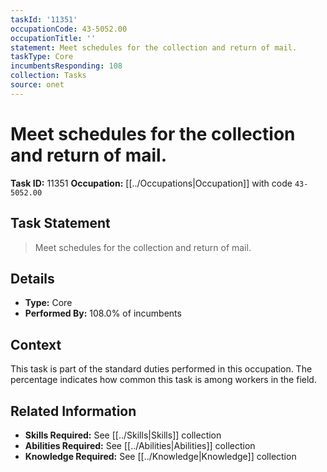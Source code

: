 ```yaml
---
taskId: '11351'
occupationCode: 43-5052.00
occupationTitle: ''
statement: Meet schedules for the collection and return of mail.
taskType: Core
incumbentsResponding: 108
collection: Tasks
source: onet
---
```

# Meet schedules for the collection and return of mail.

**Task ID:** 11351
**Occupation:** [[../Occupations|Occupation]] with code `43-5052.00`

## Task Statement

> Meet schedules for the collection and return of mail.

## Details

- **Type:** Core
- **Performed By:** 108.0% of incumbents

## Context

This task is part of the standard duties performed in this occupation. The percentage indicates how common this task is among workers in the field.

## Related Information

- **Skills Required:** See [[../Skills|Skills]] collection
- **Abilities Required:** See [[../Abilities|Abilities]] collection
- **Knowledge Required:** See [[../Knowledge|Knowledge]] collection

